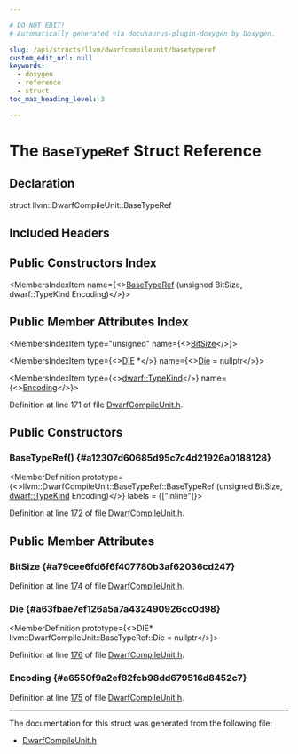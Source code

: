 ```yaml
---

# DO NOT EDIT!
# Automatically generated via docusaurus-plugin-doxygen by Doxygen.

slug: /api/structs/llvm/dwarfcompileunit/basetyperef
custom_edit_url: null
keywords:
  - doxygen
  - reference
  - struct
toc_max_heading_level: 3

---
```





# The `BaseTypeRef` Struct Reference

<DoxygenPage pluginConfig={pluginConfig}>



## Declaration

<CodeBlock>struct llvm::DwarfCompileUnit::BaseTypeRef</CodeBlock>

## Included Headers

<IncludesList>
<IncludesListItem
  filePath="CodeGen/AsmPrinter/DwarfCompileUnit.h"
  permalink="/docs/api/files/lib/lib/codegen/lib/codegen/asmprinter/dwarfcompileunit-h"
  isLocal="true" />
</IncludesList>

## Public Constructors Index

<MembersIndex>

<MembersIndexItem
  name={<><a href="#a12307d60685d95c7c4d21926a0188128">BaseTypeRef</a> (unsigned BitSize, dwarf::TypeKind Encoding)</>}>
</MembersIndexItem>

</MembersIndex>

## Public Member Attributes Index

<MembersIndex>

<MembersIndexItem
  type="unsigned"
  name={<><a href="#a79cee6fd6f6f407780b3af62036cd247">BitSize</a></>}>
</MembersIndexItem>

<MembersIndexItem
  type={<><a href="/docs/api/classes/llvm/die">DIE</a> &#42;</>}
  name={<><a href="#a63fbae7ef126a5a7a432490926cc0d98">Die</a> = nullptr</>}>
</MembersIndexItem>

<MembersIndexItem
  type={<><a href="/docs/api/namespaces/llvm/dwarf/#a3cbae81b76554a92ff2b02baad6931bb">dwarf::TypeKind</a></>}
  name={<><a href="#a6550f9a2ef82fcb98dd679516d8452c7">Encoding</a></>}>
</MembersIndexItem>

</MembersIndex>


Definition at line 171 of file <a href="/docs/api/files/lib/lib/codegen/lib/codegen/asmprinter/dwarfcompileunit-h">DwarfCompileUnit.h</a>.

<SectionDefinition>

## Public Constructors

### BaseTypeRef() {#a12307d60685d95c7c4d21926a0188128}

<MemberDefinition
  prototype={<>llvm::DwarfCompileUnit::BaseTypeRef::BaseTypeRef (unsigned BitSize, <a href="/docs/api/namespaces/llvm/dwarf/#a3cbae81b76554a92ff2b02baad6931bb">dwarf::TypeKind</a> Encoding)</>}
  labels = {["inline"]}>

Definition at line <a href="/docs/api/files/lib/lib/codegen/lib/codegen/asmprinter/dwarfcompileunit-h/#l00172">172</a> of file <a href="/docs/api/files/lib/lib/codegen/lib/codegen/asmprinter/dwarfcompileunit-h">DwarfCompileUnit.h</a>.
</MemberDefinition>

</SectionDefinition>

<SectionDefinition>

## Public Member Attributes

### BitSize {#a79cee6fd6f6f407780b3af62036cd247}

<MemberDefinition
  prototype="unsigned llvm::DwarfCompileUnit::BaseTypeRef::BitSize">

Definition at line <a href="/docs/api/files/lib/lib/codegen/lib/codegen/asmprinter/dwarfcompileunit-h/#l00174">174</a> of file <a href="/docs/api/files/lib/lib/codegen/lib/codegen/asmprinter/dwarfcompileunit-h">DwarfCompileUnit.h</a>.
</MemberDefinition>

### Die {#a63fbae7ef126a5a7a432490926cc0d98}

<MemberDefinition
  prototype={<>DIE&#42; llvm::DwarfCompileUnit::BaseTypeRef::Die = nullptr</>}>

Definition at line <a href="/docs/api/files/lib/lib/codegen/lib/codegen/asmprinter/dwarfcompileunit-h/#l00176">176</a> of file <a href="/docs/api/files/lib/lib/codegen/lib/codegen/asmprinter/dwarfcompileunit-h">DwarfCompileUnit.h</a>.
</MemberDefinition>

### Encoding {#a6550f9a2ef82fcb98dd679516d8452c7}

<MemberDefinition
  prototype="dwarf::TypeKind llvm::DwarfCompileUnit::BaseTypeRef::Encoding">

Definition at line <a href="/docs/api/files/lib/lib/codegen/lib/codegen/asmprinter/dwarfcompileunit-h/#l00175">175</a> of file <a href="/docs/api/files/lib/lib/codegen/lib/codegen/asmprinter/dwarfcompileunit-h">DwarfCompileUnit.h</a>.
</MemberDefinition>

</SectionDefinition>

<hr/>

The documentation for this struct was generated from the following file:

<ul>
<li><a href="/docs/api/files/lib/lib/codegen/lib/codegen/asmprinter/dwarfcompileunit-h">DwarfCompileUnit.h</a></li>
</ul>

</DoxygenPage>

